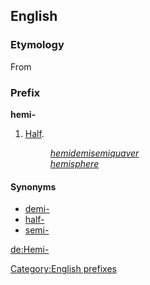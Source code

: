 ==English==
===Etymology===
{{etystub}}
From {{Gr.}} <!--[[]] half-->

===Prefix===
[[Category:English prefixes]]
'''hemi-'''

#[[Half]].
#:''[[hemidemisemiquaver]]''
#:''[[hemisphere]]''

====Synonyms====
*[[demi-]]
*[[half-]]
*[[semi-]]

[[de:Hemi-]]